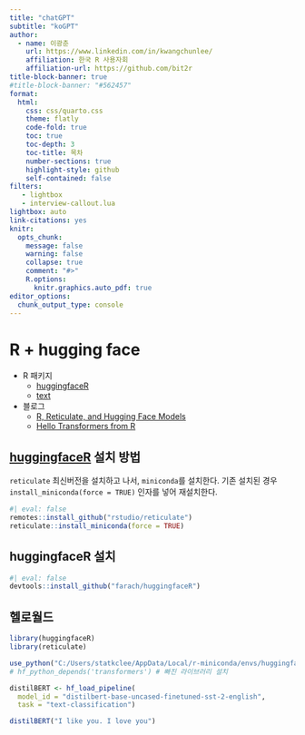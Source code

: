 ```yaml
---
title: "chatGPT"
subtitle: "koGPT"
author:
  - name: 이광춘
    url: https://www.linkedin.com/in/kwangchunlee/
    affiliation: 한국 R 사용자회
    affiliation-url: https://github.com/bit2r
title-block-banner: true
#title-block-banner: "#562457"
format:
  html:
    css: css/quarto.css
    theme: flatly
    code-fold: true
    toc: true
    toc-depth: 3
    toc-title: 목차
    number-sections: true
    highlight-style: github    
    self-contained: false
filters:
   - lightbox
   - interview-callout.lua
lightbox: auto
link-citations: yes
knitr:
  opts_chunk: 
    message: false
    warning: false
    collapse: true
    comment: "#>" 
    R.options:
      knitr.graphics.auto_pdf: true
editor_options: 
  chunk_output_type: console
---
```



# R + hugging face

- R 패키지
    - [huggingfaceR](https://github.com/farach/huggingfaceR)
    - [text](https://github.com/OscarKjell/text)
- 블로그
    - [R, Reticulate, and Hugging Face Models](https://cengiz.me/posts/huggingface/)
    - [Hello Transformers from R](https://rpubs.com/eR_ic/transfoRmers)
    
## [huggingfaceR](https://github.com/farach/huggingfaceR) 설치 방법

`reticulate` 최신버전을 설치하고 나서, `miniconda`를 설치한다. 
기존 설치된 경우 `install_miniconda(force = TRUE)` 인자를 넣어 재설치한다.


```r
#| eval: false
remotes::install_github("rstudio/reticulate")
reticulate::install_miniconda(force = TRUE)
```


## huggingfaceR 설치

```r
#| eval: false
devtools::install_github("farach/huggingfaceR")
```

## 헬로월드

```r
library(huggingfaceR)
library(reticulate)

use_python("C:/Users/statkclee/AppData/Local/r-miniconda/envs/huggingfaceR/python.exe")
# hf_python_depends('transformers') # 빠진 라이브러리 설치

distilBERT <- hf_load_pipeline(
  model_id = "distilbert-base-uncased-finetuned-sst-2-english", 
  task = "text-classification")

distilBERT("I like you. I love you")
```












